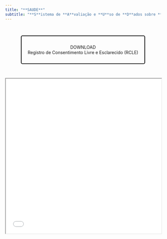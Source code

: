 ```yaml
---
title: "**SAUDE**"
subtitle: "**S**istema de **A**valiação e **U**so de **D**ados sobre **E**quilíbrio"
---
```


<br>

<center><a style='border: 2px solid #000; padding: 10px 20px; text-decoration: none; border-radius: 5px; display: inline-block;' href='RCLE.pdf'><br>DOWNLOAD<br>Registro de Consentimento Livre e Esclarecido (RCLE)<br><br></a></center>

<br>

<iframe src="RCLE.pdf" width="100%" height="500px"></iframe>

<br>
